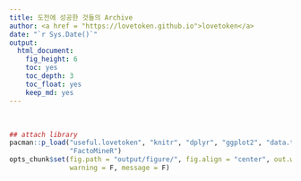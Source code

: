 ```yaml
---
title: 도전에 성공한 것들의 Archive 
author: <a href = "https://lovetoken.github.io">lovetoken</a>
date: "`r Sys.Date()`"
output: 
  html_document:
    fig_height: 6
    toc: yes
    toc_depth: 3
    toc_float: yes
    keep_md: yes
---
```


<style type="text/css">@import url("https://maxcdn.bootstrapcdn.com/bootswatch/3.3.7/yeti/bootstrap.min.css")</style><br>

```r
## attach library
pacman::p_load("useful.lovetoken", "knitr", "dplyr", "ggplot2", "data.table",
               "FactoMineR")
opts_chunk$set(fig.path = "output/figure/", fig.align = "center", out.width = "80%", 
               warning = F, message = F)
```
